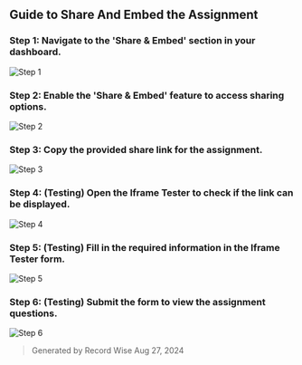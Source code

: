 ## Guide to Share And Embed the Assignment

### Step 1: Navigate to the 'Share & Embed' section in your dashboard.
![Step 1](./static/3.jpg)

### Step 2: Enable the 'Share & Embed' feature to access sharing options.
![Step 2](./static/4.jpg)

### Step 3: Copy the provided share link for the assignment.
![Step 3](./static/5.jpg)

### Step 4: (Testing) Open the Iframe Tester to check if the link can be displayed.
![Step 4](./static/12.jpg)

### Step 5: (Testing) Fill in the required information in the Iframe Tester form.
![Step 5](./static/14.jpg)

### Step 6: (Testing) Submit the form to view the assignment questions.
![Step 6](./static/15.jpg)

> Generated by Record Wise
> Aug 27, 2024

